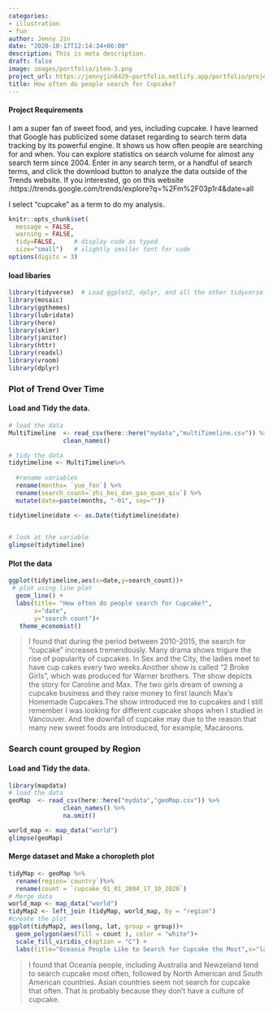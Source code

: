 ```yaml
---
categories:
- illustration
- fun
author: Jenny Jin
date: "2020-10-17T12:14:34+06:00"
description: This is meta description.
draft: false
image: images/portfolio/item-3.png
project_url: https://jennyjin0429-portfolio.netlify.app/portfolio/project-8/
title: How often do people search for Cupcake?
---
```


#### Project Requirements
I am a super fan of sweet food, and yes, including cupcake. I have learned that Google has publicized some dataset regarding to search term data tracking by its powerful engine. It shows us how often people are searching for and when. You can explore statistics on search volume for almost any search term since 2004. Enter in any search term, or a handful of search terms, and click the download button to analyze the data outside of the Trends website. If you interested, go on this website :https://trends.google.com/trends/explore?q=%2Fm%2F03p1r4&date=all

I select "cupcake" as a term to do my analysis. 

```r
knitr::opts_chunk$set(
  message = FALSE, 
  warning = FALSE, 
  tidy=FALSE,     # display code as typed
  size="small")   # slightly smaller font for code
options(digits = 3)

```

#### load libaries
```r
library(tidyverse)  # Load ggplot2, dplyr, and all the other tidyverse packages
library(mosaic)
library(ggthemes)
library(lubridate)
library(here)
library(skimr)
library(janitor)
library(httr)
library(readxl)
library(vroom)
library(dplyr)
```

### Plot of Trend Over Time

#### Load and Tidy the data.
```r
# load the data
MultiTimeline  <- read_csv(here::here("mydata","multiTimeline.csv")) %>%
               clean_names() 

# tidy the data
tidytimeline <- MultiTimeline%>%
 
  #rename variables 
  rename(months= `yue_fen`) %>%
  rename(search_count=`zhi_bei_dan_gao_quan_qiu`) %>%
  mutate(date=paste(months, "-01", sep=""))

tidytimeline$date <- as.Date(tidytimeline$date)

         
# look at the variable
glimpse(tidytimeline)
```

#### Plot the data
```r
ggplot(tidytimeline,aes(x=date,y=search_count))+
 # plot using line plot 
  geom_line() + 
  labs(title= "How often do people search for Cupcake?",
       x="date",
       y="search count")+
   theme_economist()

```

> I found that during the period between 2010-2015, the search for "cupcake" increases tremendously. Many drama shows trigure the rise of popularity of cupcakes. In Sex and the City, the ladies meet to have cup cakes every two weeks.Another show is called "2 Broke Girls", which was produced for Warner brothers. The show depicts the story for Caroline and Max. The two girls dream of owning a cupcake business and they raise money to first launch Max's Homemade Cupcakes.The show introduced me to cupcakes and I still remember I was looking for different cupcake shops when I studied in Vancouver.
And the downfall of cupcake may due to the reason that many new sweet foods are introduced, for example, Macaroons. 

### Search count grouped by Region
#### Load and Tidy the data.
```r
library(mapdata)
# load the data
geoMap  <- read_csv(here::here("mydata","geoMap.csv")) %>%
               clean_names() %>%
               na.omit()

world_map <- map_data("world")
glimpse(geoMap)
```
#### Merge dataset and Make a choropleth plot
```r
tidyMap <- geoMap %>%
  rename(region=`country`)%>%
  rename(count = `cupcake_01_01_2004_17_10_2020`) 
# Merge data
world_map <- map_data("world")
tidyMap2 <- left_join (tidyMap, world_map, by = "region")
#create the plot
ggplot(tidyMap2, aes(long, lat, group = group))+
  geom_polygon(aes(fill = count ), color = "white")+
  scale_fill_viridis_c(option = "C") +
  labs(title="Oceania People Like to Search for Cupcake the Most",x="latitude",y="longitude")
```

> I found that Oceania people, including Australia and Newzeland tend to search cupcake most often, followed by North American and South American countries. Asian countries seem not search for cupcake that often. That is probably because they don't have a culture of cupcake. 


